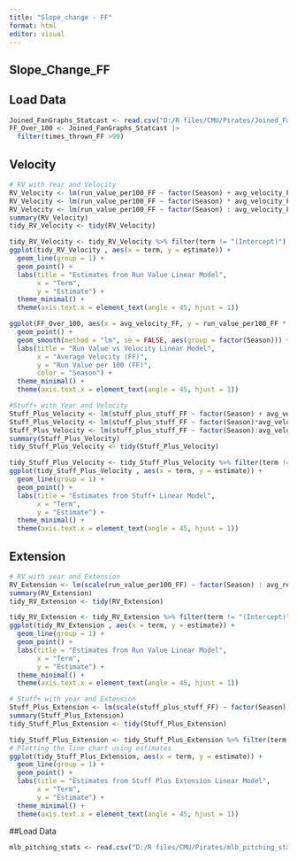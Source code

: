 ```yaml
---
title: "Slope_change - FF"
format: html
editor: visual
---
```


## Slope_Change_FF

## Load Data
```r
Joined_FanGraphs_Statcast <- read.csv("D:/R files/CMU/Pirates/Joined_FanGraphs_Statcast.csv")
FF_Over_100 <- Joined_FanGraphs_Statcast |>
  filter(times_thrown_FF >99)
```

## Velocity
```r
# RV with Year and Velocity
RV_Velocity <- lm(run_value_per100_FF ~ factor(Season) + avg_velocity_FF, data = FF_Over_100)
RV_Velocity <- lm(run_value_per100_FF ~ factor(Season) * avg_velocity_FF, data = FF_Over_100)
RV_Velocity <- lm(run_value_per100_FF ~ factor(Season) : avg_velocity_FF, data = FF_Over_100)
summary(RV_Velocity)
tidy_RV_Velocity <- tidy(RV_Velocity)
```
```r
tidy_RV_Velocity <- tidy_RV_Velocity %>% filter(term != "(Intercept)")
ggplot(tidy_RV_Velocity , aes(x = term, y = estimate)) +
  geom_line(group = 1) +
  geom_point() +
  labs(title = "Estimates from Run Value Linear Model",
       x = "Term",
       y = "Estimate") +
  theme_minimal() +
  theme(axis.text.x = element_text(angle = 45, hjust = 1))
```


```r
ggplot(FF_Over_100, aes(x = avg_velocity_FF, y = run_value_per100_FF * 100, color = factor(Season))) +
  geom_point() +
  geom_smooth(method = "lm", se = FALSE, aes(group = factor(Season))) +
  labs(title = "Run Value vs Velocity Linear Model",
       x = "Average Velocity (FF)",
       y = "Run Value per 100 (FF)",
       color = "Season") +
  theme_minimal() +
  theme(axis.text.x = element_text(angle = 45, hjust = 1))
```


```r
#Stuff+ with Year and Velocity
Stuff_Plus_Velocity <- lm(stuff_plus_stuff_FF ~ factor(Season) + avg_velocity_FF, data = FF_Over_100)
Stuff_Plus_Velocity <- lm(stuff_plus_stuff_FF ~ factor(Season)*avg_velocity_FF, data = FF_Over_100)
Stuff_Plus_Velocity <- lm(stuff_plus_stuff_FF ~ factor(Season):avg_velocity_FF -1, data = FF_Over_100)
summary(Stuff_Plus_Velocity)
tidy_Stuff_Plus_Velocity <- tidy(Stuff_Plus_Velocity)
```
```r
tidy_Stuff_Plus_Velocity <- tidy_Stuff_Plus_Velocity %>% filter(term != "(Intercept)")
ggplot(tidy_Stuff_Plus_Velocity , aes(x = term, y = estimate)) +
  geom_line(group = 1) +
  geom_point() +
  labs(title = "Estimates from Stuff+ Linear Model",
       x = "Term",
       y = "Estimate") +
  theme_minimal() +
  theme(axis.text.x = element_text(angle = 45, hjust = 1))
```



## Extension
```r
# RV with year and Extension
RV_Extension <- lm(scale(run_value_per100_FF) ~ factor(Season) : avg_release_extension_FF, data = FF_Over_100)
summary(RV_Extension)
tidy_RV_Extension <- tidy(RV_Extension)
```
```r
tidy_RV_Extension <- tidy_RV_Extension %>% filter(term != "(Intercept)")
ggplot(tidy_RV_Extension , aes(x = term, y = estimate)) +
  geom_line(group = 1) +
  geom_point() +
  labs(title = "Estimates from Run Value Linear Model",
       x = "Term",
       y = "Estimate") +
  theme_minimal() +
  theme(axis.text.x = element_text(angle = 45, hjust = 1))
```



```r
# Stuff+ with year and Extension
Stuff_Plus_Extension <- lm(scale(stuff_plus_stuff_FF) ~ factor(Season) : avg_release_extension_FF , data = FF_Over_100)
summary(Stuff_Plus_Extension)
tidy_Stuff_Plus_Extension <- tidy(Stuff_Plus_Extension)
```
```r
tidy_Stuff_Plus_Extension <- tidy_Stuff_Plus_Extension %>% filter(term != "(Intercept)")
# Plotting the line chart using estimates
ggplot(tidy_Stuff_Plus_Extension, aes(x = term, y = estimate)) +
  geom_line(group = 1) +
  geom_point() +
  labs(title = "Estimates from Stuff Plus Extension Linear Model",
       x = "Term",
       y = "Estimate") +
  theme_minimal() +
  theme(axis.text.x = element_text(angle = 45, hjust = 1))
```



##Load Data
```r
mlb_pitching_stats <- read.csv("D:/R files/CMU/Pirates/mlb_pitching_stats_2020-24.csv")
```

